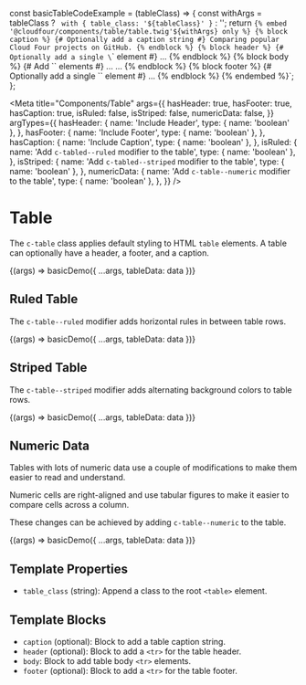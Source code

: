 const basicTableCodeExample = (tableClass) => {
  const withArgs = tableClass ? ` with { table_class: '${tableClass}' }` : '';
  return `{% embed '@cloudfour/components/table/table.twig'${withArgs} only %}
  {% block caption %}
    {# Optionally add a caption string #}
    Comparing popular Cloud Four projects on GitHub.
  {% endblock %}
  {% block header %}
    {# Optionally add a single \`<tr>\` element #}
    <tr>...</tr>
  {% endblock %}
  {% block body %}
    {# Add \`<tr>\` elements #}
    <tr>...</tr>
    <tr>...</tr>
  {% endblock %}
  {% block footer %}
    {# Optionally add a single \`<tr>\` element #}
    <tr>...</tr>
  {% endblock %}
{% endembed %}`;
};

<Meta
  title="Components/Table"
  args={{
    hasHeader: true,
    hasFooter: true,
    hasCaption: true,
    isRuled: false,
    isStriped: false,
    numericData: false,
  }}
  argTypes={{
    hasHeader: {
      name: 'Include Header',
      type: { name: 'boolean' },
    },
    hasFooter: {
      name: 'Include Footer',
      type: { name: 'boolean' },
    },
    hasCaption: {
      name: 'Include Caption',
      type: { name: 'boolean' },
    },
    isRuled: {
      name: 'Add `c-tabled--ruled` modifier to the table',
      type: { name: 'boolean' },
    },
    isStriped: {
      name: 'Add `c-tabled--striped` modifier to the table',
      type: { name: 'boolean' },
    },
    numericData: {
      name: 'Add `c-table--numeric` modifier to the table',
      type: { name: 'boolean' },
    },
  }}
/>

# Table

The `c-table` class applies default styling to HTML `table` elements.
A table can optionally have a header, a footer, and a caption.

<Canvas>
  <Story
    name="Basic"
    parameters={{ docs: { source: { code: basicTableCodeExample() } } }}
  >
    {(args) => basicDemo({ ...args, tableData: data })}
  </Story>
</Canvas>

## Ruled Table

The `c-table--ruled` modifier adds horizontal rules in between table rows.

<Canvas>
  <Story
    name="Ruled"
    args={{ isRuled: true }}
    parameters={{
      docs: { source: { code: basicTableCodeExample('c-table--ruled') } },
    }}
  >
    {(args) => basicDemo({ ...args, tableData: data })}
  </Story>
</Canvas>

## Striped Table

The `c-table--striped` modifier adds alternating background colors to table rows.

<Canvas>
  <Story
    name="Striped"
    args={{ isStriped: true }}
    parameters={{
      docs: { source: { code: basicTableCodeExample('c-table--striped') } },
    }}
  >
    {(args) => basicDemo({ ...args, tableData: data })}
  </Story>
</Canvas>

## Numeric Data

Tables with lots of numeric data use a couple of modifications to make them
easier to read and understand.

Numeric cells are right-aligned and use tabular figures to make it easier to
compare cells across a column.

These changes can be achieved by adding `c-table--numeric` to the table.

<Canvas>
  <Story
    name="Numeric Data"
    args={{ numericData: true }}
    parameters={{
      docs: { source: { code: basicTableCodeExample('c-table--numeric') } },
    }}
  >
    {(args) => basicDemo({ ...args, tableData: data })}
  </Story>
</Canvas>

## Template Properties

- `table_class` (string): Append a class to the root `<table>` element.

## Template Blocks

- `caption` (optional): Block to add a table caption string.
- `header` (optional): Block to add a `<tr>` for the table header.
- `body`: Block to add table body `<tr>` elements.
- `footer` (optional): Block to add a `<tr>` for the table footer.
